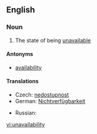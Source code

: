 ==English==
===Noun===
{{en-noun|-}}

# The state of being [[unavailable]]

====Antonyms====
*[[availability]]

====Translations====
{{trans-top|state of being unavailable}}
*Czech: [[nedostupnost]] {{f}}
*German: [[Nichtverfügbarkeit]] {{f}}
{{trans-mid}}
*Russian: {{t|ru|недоступность|f|sc=syrl|tr=n'edostúpnost'}}
{{trans-bottom}}

[[vi:unavailability]]